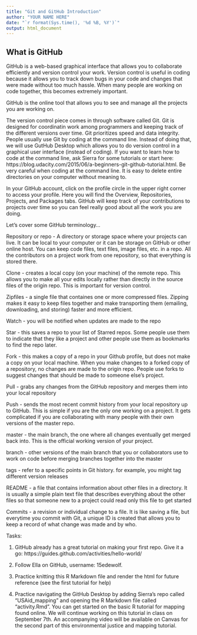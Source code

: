 ```yaml
---
title: "Git and GitHub Introduction"
author: "YOUR NAME HERE"
date: "`r format(Sys.time(), '%d %B, %Y')`"
output: html_document
---
```


## What is GitHub

GitHub is a web-based graphical interface that allows you to collaborate efficiently and version control your work. Version control is useful in coding because it allows you to track down bugs in your code and changes that were made without too much hassle. When many people are working on code together, this becomes extremely important. 

GitHub is the online tool that allows you to see and manage all the projects you are working on. 

The version control piece comes in through software called Git. Git is designed for coordinatin work among programmers and keeping track of the different versions over time. Git prioritizes speed and data integrity. People usually use Git by coding at the command line. Instead of doing that, we will use GutHub Desktop which allows you to do version control in a graphical user interface (instead of coding). If you want to learn how to code at the command line, ask Sierra for some tutorials or start here: https://blog.udacity.com/2015/06/a-beginners-git-github-tutorial.html. Be very careful when coding at the command line. It is easy to delete entire directories on your computer without meaning to. 

In your GitHub account, click on the profile circle in the upper right corner to access your profile. Here you will find the Overview, Repositories, Projects, and Packages tabs. GitHub will keep track of your contributions to projects over time so you can feel really good about all the work you are doing. 

Let's cover some GitHub terminology... 

Repository or repo - A directory or storage space where your projects can live. It can be local to your computer or it can be storage on GitHub or other online host. You can keep code files, text files, image files, etc. in a repo. All the contributors on a project work from one repository, so that everything is stored there.

Clone - creates a local copy (on your machine) of the remote repo. This allows you to make all your edits locally rather than directly in the source files of the origin repo. This is important for version control.

Zipfiles - a single file that containes one or more compressed files. Zipping makes it easy to keep files together and make transporting them (emailing, downloading, and storing) faster and more efficient.

Watch - you will be notified when updates are made to the repo

Star - this saves a repo to your list of Starred repos. Some people use them to indicate that they like a project and other people use them as bookmarks to find the repo later.

Fork - this makes a copy of a repo in your Github profile, but does not make a copy on your local machine. When you make changes to a forked copy of a repository, no changes are made to the origin repo. People use forks to suggest changes that should be made to someone else's project. 

Pull - grabs any changes from the GitHub repository and merges them into your local repository

Push - sends the most recent commit history from your local repository up to GitHub. This is simple if you are the only one working on a project. It gets complicated if you are collaborating with many people with their own versions of the master repo.

master - the main branch, the one where all changes eventually get merged back into. This is the official working version of your project.

branch - other versions of the main branch that you or collaborators use to work on code before merging branches together into the master

tags - refer to a specific points in Git history. for example, you might tag different version releases

README - a file that contains information about other files in a directory. It is usually a simple plain text file that describes everything about the other files so that someone new to a project could read only this file to get started

Commits - a revision or individual change to a file. It is like saving a file, but everytime you commit with Git, a unique ID is created that allows you to keep a record of what change was made and by who.

Tasks:

1. GitHub already has a great tutorial on making your first repo. Give it a go:
https://guides.github.com/activities/hello-world/

2. Follow Ella on GitHub, username: 15edewolf.

3. Practice knitting this R Markdown file and render the html for future reference (see the first tutorial for help)

4. Practice navigating the GitHub Desktop by adding Sierra's repo called "USAid_mapping" and opening the R Markdown file called "activity.Rmd". You can get started on the basic R tutorial for mapping found online. We will continue working on this tutorial in class on September 7th. An accompanying video will be available on Canvas for the second part of this environmental justice and mapping tutorial.
